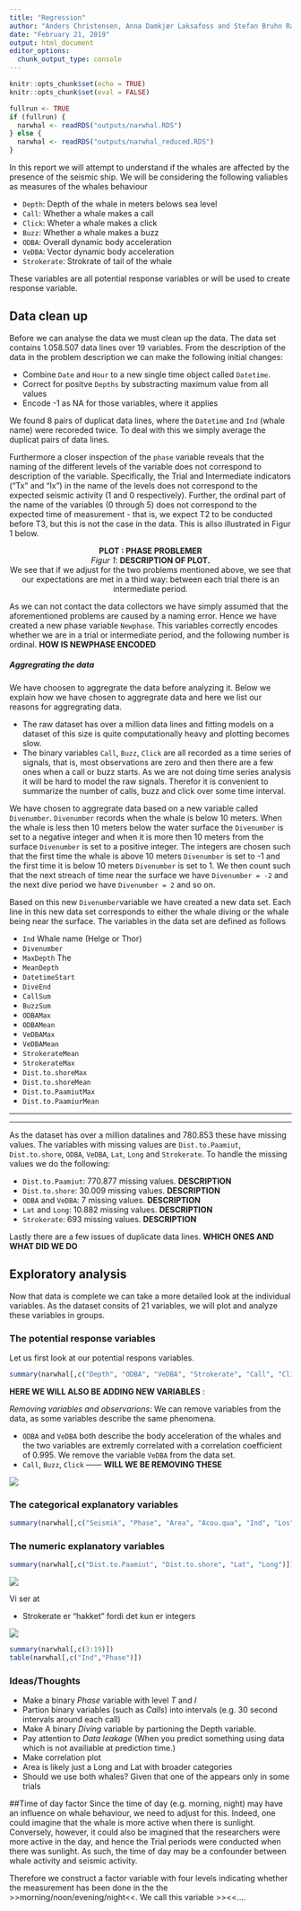 ```yaml
---
title: "Regression"
author: "Anders Christensen, Anna Damkjær Laksafoss and Stefan Bruhn Rasmussen"
date: "February 21, 2019"
output: html_document
editor_options: 
  chunk_output_type: console
---
```


```r
knitr::opts_chunk$set(echo = TRUE)
knitr::opts_chunk$set(eval = FALSE)
```


```r
fullrun <- TRUE
if (fullrun) {
  narwhal <- readRDS("outputs/narwhal.RDS")
} else {
  narwhal <- readRDS("outputs/narwhal_reduced.RDS")
}
```



In this report we will attempt to understand if the whales are affected by the presence of the seismic ship. We will be considering the following valiables as measures of the whales behaviour

* `Depth`: Depth of the whale in meters belows sea level
* `Call`: Whether a whale makes a call
* `Click`: Wheter a whale makes a click
* `Buzz`: Whether a whale makes a buzz
* `ODBA`: Overall dynamic body acceleration
* `VeDBA`: Vector dynamic body acceleration
* `Strokerate`: Strokrate of tail of the whale

These variables are all potential response variables or will be used to create response variable. 

## Data clean up
Before we can analyse the data we must clean up the data. The data set contains 1.058.507 data lines over 19 variables. From the description of the data in the problem description we can make the following initial changes:

* Combine `Date` and `Hour` to a new single time object called `Datetime`.
* Correct for positve `Depths` by substracting maximum value from all values
* Encode -1 as NA for those variables, where it applies

We found 8 pairs of duplicat data lines, where the `Datetime` and `Ind` (whale name) were recoreded twice. To deal with this we simply average the duplicat pairs of data lines. 

Furthermore a closer inspection of the `phase` variable reveals that the naming of the different levels of the variable does not correspond to description of the variable. Specifically, the Trial and Intermediate indicators ("Tx" and "Ix") in the name of the levels does not correspond to the expected seismic activity (1 and 0 respectively). Further, the ordinal part of the name of the variables (0 through 5) does not correspond to the expected time of measurement - that is, we expect T2 to be conducted before T3, but this is not the case in the data. This is allso illustrated in Figur 1 below. 

<div style="text-align:center">
**PLOT : PHASE PROBLEMER**<br>
*Figur 1*: **DESCRIPTION OF PLOT.**<br>
We see that if we adjust for the two problems mentioned above, we see that our expectations are met in a third way: between each trial there is an intermediate period.
</div>

As we can not contact the data collectors we have simply assumed that the aforementioned problems are caused by a naming error. Hence we have created a new phase variable `Newphase`. This variables correctly encodes whether we are in a trial or intermediate period, and the following number is ordinal. 
**HOW IS NEWPHASE ENCODED** 


##### Aggregrating the data
We have choosen to aggregrate the data before analyzing it. Below we explain how we have chosen to aggregrate data and here we list our reasons for aggregrating data.

* The raw dataset has over a million data lines and fitting models on a dataset of this size is quite computationally heavy and plotting becomes slow.
* The binary variables `Call`, `Buzz`, `Click` are all recorded as a time series of signals, that is, most observations are zero and then there are a few ones when a call or buzz starts. As we are not doing time series analysis it will be hard to model the raw signals. Therefor it is convenient to summarize the number of calls, buzz and click over some time interval. 

We have chosen to aggregrate data based on a new variable called `Divenumber`. `Divenumber` records when the whale is below 10 meters. When the whale is less then 10 meters below the water surface the `Divenumber` is set to a negative integer and when it is more then 10 meters from the surface `Divenumber` is set to a positive integer. The integers are chosen such that the first time the whale is above 10 meters `Divenumber` is set to -1 and the first time it is below 10 meters `Divenumber` is set to 1. We then count such that the next streach of time near the surface we have `Divenumber = -2` and the next dive period we have `Divenumber = 2` and so on.

Based on this new `Divenumber`variable we have created a new data set. Each line in this new data set corresponds to either the whale diving or the whale being near the surface. The variables in the data set are defined as follows

* `Ind` Whale name (Helge or Thor)
* `Divenumber`
* `MaxDepth` The 
* `MeanDepth`  
* `DatetimeStart`
* `DiveEnd`
* `CallSum`
* `BuzzSum`
* `ODBAMax`
* `ODBAMean`
* `VeDBAMax`
* `VeDBAMean`
* `StrokerateMean`
* `StrokerateMax`
* `Dist.to.shoreMax`
* `Dist.to.shoreMean`
* `Dist.to.PaamiutMax`
* `Dist.to.PaamiurMean`

***
***

As the dataset has over a million datalines and 780.853 these have missing values. The variables with missing values are `Dist.to.Paamiut`, `Dist.to.shore`, `ODBA`, `VeDBA`, `Lat`, `Long` and `Strokerate`. To handle the missing values we do the following:

* `Dist.to.Paamiut`: 770.877 missing values. **DESCRIPTION**
* `Dist.to.shore`: 30.009 missing values. **DESCRIPTION**
* `ODBA` and `VeDBA`: 7 missing values. **DESCRIPTION**
* `Lat` and `Long`: 10.882 missing values. **DESCRIPTION**
* `Strokerate`: 693 missing values. **DESCRIPTION**

Lastly there are a few issues of duplicate data lines. **WHICH ONES AND WHAT DID WE DO**


## Exploratory analysis
Now that data is complete we can take a more detailed look at the individual variables. As the dataset consits of 21 variables, we will plot and analyze these variables in groups. 


### The potential response variables
Let us first look at our potential respons variables. 

```r
summary(narwhal[,c("Depth", "ODBA", "VeDBA", "Strokerate", "Call", "Click", "Buzz")])
```

**HERE WE WILL ALSO BE ADDING NEW VARIABLES** :  



*Removing variables and observarions*: We can remove variables from the data, as some variables describe the same phenomena. 

* `ODBA` and `VeDBA` both describe the body acceleration of the whales and the two variables are extremly correlated with a correlation coefficient of 0.995. We remove the variable `VeDBA` from the data set.
* `Call`, `Buzz`, `Click` ------ **WILL WE BE REMOVING THESE**

![](figs/depthtimeplot.png)


### The categorical explanatory variables
```r
summary(narwhal[,c("Seismik", "Phase", "Area", "Acou.qua", "Ind", "Los")])
```


### The numeric explanatory variables
```r
summary(narwhal[,c("Dist.to.Paamiut", "Dist.to.shore", "Lat", "Long")])
```

![](figs/numerical_densities.png)

Vi ser at

* Strokerate er "hakket" fordi det kun er integers

![](figs/locationplot.png)

```r
summary(narwhal[,c(3:19)])
table(narwhal[,c("Ind","Phase")])
```




### Ideas/Thoughts

* Make a binary *Phase* variable with level *T* and *I*
* Partion binary variables (such as *Calls*) into intervals (e.g. 30 second intervals around each call)
* Make A binary *Diving* variable by partioning the Depth variable.
* Pay attention to *Data leakage* (When you predict something using data which is not availiable at prediction time.)
* Make correlation plot
* Area is likely just a Long and Lat with broader categories
* Should we use both whales? Given that one of the appears only in some trials 


##Time of day factor
Since the time of day (e.g. morning, night) may have an influence on whale behaviour, we need to adjust for this. Indeed, one could imagine that the whale is more active when there is sunlight. Conversely, however, it could also be imagined that the researchers were more active in the day, and hence the Trial periods were conducted when there was sunlight. As such, the time of day may be a confounder between whale activity and seismic activity. 

Therefore we construct a factor variable with four levels indicating whether the measurement has been done in the the >>morning/noon/evening/night<<. We call this variable >><<....
